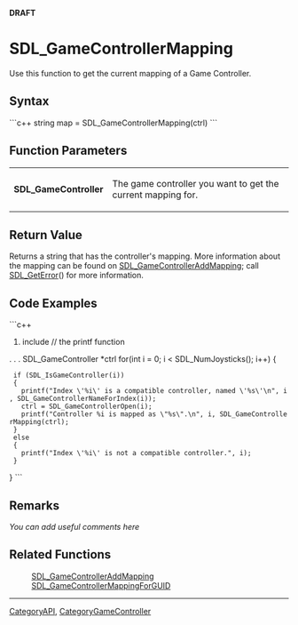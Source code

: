 <!-- pragma section-numbers off -->
<!-- pragma camelcase off -->
'''DRAFT'''

<!-- #*^*^*^*^*See http://wiki.libsdl.org/moin.cgi/SGFunctions for details on editing this page*^*^*^*^* -->


= SDL_GameControllerMapping =
Use this function to get the current mapping of a Game Controller.




== Syntax ==
```c++
string map = SDL_GameControllerMapping(ctrl)
```


== Function Parameters ==
{|
|'''SDL_GameController'''
|The game controller you want to get the current mapping for.
|}


== Return Value ==
Returns a string that has the controller's mapping. More information about the mapping can be found on [[SDL_GameControllerAddMapping]]; call [[SDL_GetError]]() for more information.

== Code Examples ==
```c++
#include <cstdio> // the printf function
. . .
SDL_GameController *ctrl
for(int i = 0; i < SDL_NumJoysticks(); i++)
{
  if (SDL_IsGameController(i))
  {
    printf("Index \'%i\' is a compatible controller, named \'%s\'\n", i, SDL_GameControllerNameForIndex(i));
    ctrl = SDL_GameControllerOpen(i);
    printf("Controller %i is mapped as \"%s\".\n", i, SDL_GameControllerMapping(ctrl);
  }
  else
  {
    printf("Index \'%i\' is not a compatible controller.", i);
  }
}
```

== Remarks ==
''You can add useful comments here''

<!-- #Leave this section as-is unless you have a remark to put in.  In that case, replace ''You can add useful comments here'' with your remark(s) following the Style Guide instructions.  Leave the rest of the markup alone and delete this comment. -->


== Related Functions ==
:[[SDL_GameControllerAddMapping]]
:[[SDL_GameControllerMappingForGUID]]
<!-- #Remove this section if empty -->

----
[[CategoryAPI]], [[CategoryGameController]]
<!-- #See the Style Guide for instructions on editing the footer. -->
